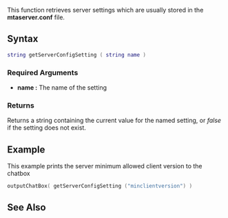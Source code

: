 
{{Server function}}
This function retrieves server settings which are usually stored in the '''mtaserver.conf''' file.

{{New feature|3.0110|1.1|
Available in 1.1 and onwards
}}

==Syntax==
<syntaxhighlight lang="lua">
string getServerConfigSetting ( string name )
</syntaxhighlight>

===Required Arguments=== 
*'''name :''' The name of the setting

===Returns===
Returns a string containing the current value for the named setting, or ''false'' if the setting does not exist.

==Example==
This example prints the server minimum allowed client version to the chatbox
<syntaxhighlight lang="lua">
outputChatBox( getServerConfigSetting ("minclientversion") )
</syntaxhighlight>

==See Also==
{{Utility functions}}